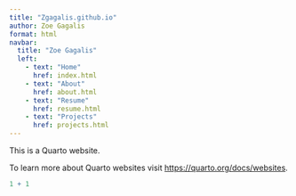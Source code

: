 ```yaml
---
title: "Zgagalis.github.io"
author: Zoe Gagalis
format: html
navbar:
  title: "Zoe Gagalis"
  left:
    - text: "Home"
      href: index.html
    - text: "About"
      href: about.html
    - text: "Resume"
      href: resume.html
    - text: "Projects"
      href: projects.html
---
```


This is a Quarto website.

To learn more about Quarto websites visit <https://quarto.org/docs/websites>.

```r
1 + 1
```
